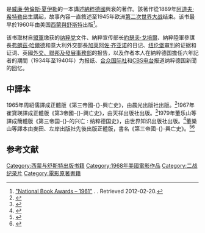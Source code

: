 {{NoteTA
|T=zh-cn:第三帝国的兴亡;zh-tw:第三帝國興亡史;
|1=zh-cn:第三帝国的兴亡;zh-tw:第三帝國興亡史;
}}
{{Infobox book
| name = 第三帝国的兴亡<br>The Rise and Fall of the Third Reich
| series = 
| image = 
| author = [[威廉·勞倫斯·夏伊勒|威廉·勞倫斯·夏伊勒]]
| illustrator = 
| cover_artist = 
| country = 美國
| language = 英語
| subject = [[納粹德國|納粹德國]]
| genre = 歷史
| publisher = [[西蒙與舒斯特|西蒙與舒斯特]]
| pub_date = 1960年10月17日<ref>{{cite journal |date=October 17, 1960 |title=Books Published Today |journal=[[纽约时报|纽约时报]] |page=26 }}</ref>
| media_type = 紙質印刷（[[精裝書|精裝書]]和[[平裝書|平裝書]]）
| pages = 1,245
| isbn = 0-671-72868-7
| oclc = 22888118
| isbn_note = (1990 paperback)
}}
{{作品名稱|cn=第三帝国的兴亡: 纳粹德国史|tw=第三帝國興亡史|name=''The Rise and Fall of the Third Reich: A History of Nazi Germany''|lang=en}}是[[威廉·勞倫斯·夏伊勒|威廉·勞倫斯·夏伊勒]]的一本講述[[納粹德國|納粹德國]]興衰的著作。該著作從1889年[[阿道夫·希特勒|阿道夫·希特勒]]出生講起，故事內容一直敘述至1945年欧洲[[第二次世界大战|第二次世界大战]]结束。该书最早於1960年由美国[[西蒙與舒斯特|西蒙與舒斯特]]出版<ref name="nba1961">[https://www.nationalbook.org/awards-prizes/national-book-awards-1961 "National Book Awards – 1961"] {{Wayback|url=https://www.nationalbook.org/awards-prizes/national-book-awards-1961 |date=20201203203753 }}. {{link-en|National Book Foundation}}. Retrieved 2012-02-20.</ref>。

该书取材自[[盟軍|盟軍]]缴获的[[纳粹党|纳粹党]]文件、納粹宣传部长[[約瑟夫·戈培爾|約瑟夫·戈培爾]]、納粹陸軍參謀長[[弗朗茲·哈爾德|弗朗茲·哈爾德]]和意大利外交部長[[加莱阿佐·齐亚诺|加莱阿佐·齐亚诺]]的日记、[[纽伦堡审判|纽伦堡审判]]的证据和证词、英國[[外交、聯邦及發展事務部|外交、聯邦及發展事務部]]的报告，以及作者本人在納粹德国擔任六年記者的期間（1934年至1940年）为报纸、[[合众国际社|合众国际社]]和[[CBS电台|CBS电台]]报道纳粹德国新聞的回忆。

==中譯本==
1965年周紹儒譯成正體版《第三帝國-{}-興亡史》，由晨光出版社出版。<ref>{{Cite web|url=https://www.worldcat.org/title/di-san-di-guo-xing-wang-shi/oclc/463881288|title=Di san di guo xing wang shi (Book, 1965) [WorldCat.org]|date=1965年12月20日|via=Open WorldCat|access-date=2021年12月20日|archive-date=2021年12月20日|archive-url=https://web.archive.org/web/20211220191312/https://www.worldcat.org/title/di-san-di-guo-xing-wang-shi/oclc/463881288|dead-url=no}}</ref>1967年崔寶瑛譯成正體版《第3帝國-{}-興亡史》，由天祥出版社出版。<ref>{{Cite web|url=https://www.worldcat.org/title/di-3-di-guo-xing-wang-shi/oclc/50439952|title=Di 3 di guo xing wang shi (Book, 1967) [WorldCat.org]|date=1967年12月20日|via=Open WorldCat|access-date=2021年12月20日|archive-date=2021年12月20日|archive-url=https://web.archive.org/web/20211220202648/https://www.worldcat.org/title/di-3-di-guo-xing-wang-shi/oclc/50439952|dead-url=no}}</ref>1979年董乐山等譯成簡體版《第三帝国-{}-的兴亡 : 纳粹德国史》，由世界知识出版社出版。<ref>{{Cite web|url=https://www.worldcat.org/title/di-san-di-guo-de-xing-wang-na-cui-de-guo-shi-shang/oclc/885602971|title=Di san di guo de xing wang : Na cui de guo shi. Shang (Book, 1979) [WorldCat.org]|date=1979年12月20日|via=Open WorldCat|access-date=2021年12月20日|archive-date=2021年12月20日|archive-url=https://web.archive.org/web/20211220202642/https://www.worldcat.org/title/di-san-di-guo-de-xing-wang-na-cui-de-guo-shi-shang/oclc/885602971|dead-url=no}}</ref>董樂山等譯本由麥田、左岸出版社先後出版正體版，書名《第三帝國-{}-興亡史》。<ref>{{Cite web|url=https://www.worldcat.org/title/di-san-di-guo-xing-wang-shi/oclc/849578686|title=Di san di guo xing wang shi (Book, 2010) [WorldCat.org]|date=2010年12月20日|via=Open WorldCat|access-date=2021年12月20日|archive-date=2021年12月20日|archive-url=https://web.archive.org/web/20211220192208/https://www.worldcat.org/title/di-san-di-guo-xing-wang-shi/oclc/849578686|dead-url=no}}</ref><ref>{{Cite web|url=https://www.worldcat.org/title/di-san-di-guo-xing-wang-shi/oclc/813865918|title=Di san di guo xing wang shi (Book, 1998) [WorldCat.org]|date=1998年12月20日|via=Open WorldCat|access-date=2021年12月20日|archive-date=2021年12月20日|archive-url=https://web.archive.org/web/20211220192214/https://www.worldcat.org/title/di-san-di-guo-xing-wang-shi/oclc/813865918|dead-url=no}}</ref>

==参考文献==
{{reflist}}

[[Category:西蒙与舒斯特出版书籍|Category:西蒙与舒斯特出版书籍]]
[[Category:1968年美國電影作品|Category:1968年美國電影作品]]
[[Category:二战纪录片|Category:二战纪录片]]
[[Category:電影原著書籍|Category:電影原著書籍]]